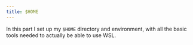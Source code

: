 ---
title: $HOME
---

In this part I set up my `$HOME` directory and environment, with all the basic tools
needed to actually be able to use WSL.
